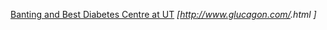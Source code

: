 [[University of Toronto|Banting and Best Diabetes Centre at UT]] ''[http://www.glucagon.com/{{{1}}}.html {{{1}}}]''<noinclude>[[Category:医学外部资源模板|{{PAGENAME}}]]</noinclude>